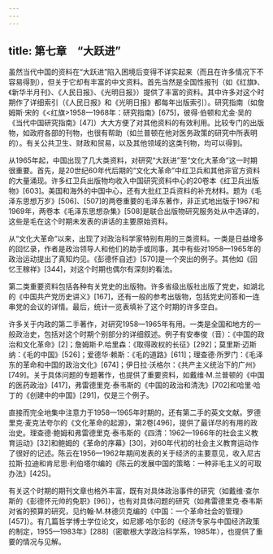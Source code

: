 ```yaml
---
---
---
```

title: 第七章　“大跃进”
---



虽然当代中国的资料在“大跃进”陷入困境后变得不详实起来（而且在许多情况下不容易得到），但关于它却有丰富的中文资料。首先当然是全国性报刊（如《红旗》、《新华半月刊》、《人民日报》、《光明日报》）提供了丰富的资料。其中许多对这个时期作了详细索引（《人民日报》和《光明日报》都每年出版索引）。研究指南（如詹姆斯·宋的《<红旗>1958—1968年：研究指南》[675]，彼得·伯顿和尤金·吴的《当代中国研究指南》[47]）大大方便了对其他资料的有效利用。比较专门的出版物，如政府各部的刊物，也很有帮助（如兰普顿在他对医务政策的研究中所表明的）。有关公共卫生、财政和贸易，以及其他领域的这类刊物，均可以得到。

从1965年起，中国出现了几大类资料，对研究“大跃进”至“文化大革命”这一时期很重要。首先，是20世纪60年代后期的“文化大革命”中红卫兵和其他非官方资料的大量涌现。许多红卫兵出版物均收入中国研究资料中心的20卷本《红卫兵出版物》[603]。美国和海外的中国中心，还有大批红卫兵资料的补充材料。题为《毛泽东思想万岁》[506]、[507]的两卷重要的毛泽东著作，非正式地出版于1967和1969年，两卷本《毛泽东思想杂集》[508]是联合出版物研究服务处从中选译的，这些是毛在这个时期未发表的讲话的主要原始资料。

从“文化大革命”以来，出现了对政治科学家特别有用的三类资料。一类是日益增多的回忆录，作者是政治领导人和他们的助手或同事，其中有些对1958—1965年的政治运动提出了真知灼见。《彭德怀自述》[570]是一个突出的例子。其他如《回忆王稼祥》[344]，对这个时期也偶尔有深刻的看法。

第二类重要资料包括各种有关党史的出版物。许多省级出版社出版了党史，如湖北的《中国共产党历史讲义》[167]，还有一般的参考出版物，包括党史问答和一连串党的会议的详情。最后，统计一览表填补了这个时期的许多空白。

许多关于内政的第二手著作，对研究1958—1965年有用。一类是全国和地方的一般政治史，包括对这个时期个别部分的详细叙述。例子有安奉俊（音）：《中国的政治和文化革命》[2]；詹姆斯·P.哈里森：《取得政权的长征》[292]；莫里斯·迈斯纳：《毛的中国》[526]；爱德华·赖斯：《毛的道路》[611]；理查德·所罗门：《毛泽东的革命和中国的政治文化》[674]；伊日拉·沃格尔：《共产主义统治下的广州》[749]。关于具体问题的专题著作，也提供了重要资料，如戴维·M.兰普顿的《中国的医药政治》[417]，弗雷德里克·泰韦斯的《中国的政治和清洗》[702]和哈里·哈丁的《创建中的中国》[291]，仅是三个例子。

直接而完全地集中注意力于1958—1965年时期的，还有第二手的英文文献。罗德里克·麦克法夸尔的《文化革命的起源》，第2卷[496]，提供了最详尽的有用的政治史。理查德·鲍姆和弗雷德里克·泰韦斯的《四清：1962—1966年的社会主义教育运动》[32]和鲍姆的《革命的序幕》[30]，对60年代初的社会主义教育运动作了很好的记述。陈云在1956—1962年期间发表的关于经济的主要意见，收入尼古拉斯·拉迪和肯尼思·利伯塔尔编的《陈云的发展中国的策略：一种非毛主义的可取办法》[425]。

有关这个时期的期刊文章也格外丰富，既有对具体政治事件的研究（如戴维·查尔斯的《彭德怀元帅的免职》[96]），也有对具体问题的研究（如弗雷德里克·泰韦斯对省的预算的研究，见约翰·M.林德贝克编的《中国：一个革命社会的管理》[457]）。有几篇哲学博士学位论文，如尼娜·哈尔彭的《经济专家与中国经济政策的制定，1955—1983年》[288]（密歇根大学政治科学系，1985年），也提供了重要的情况与见解。